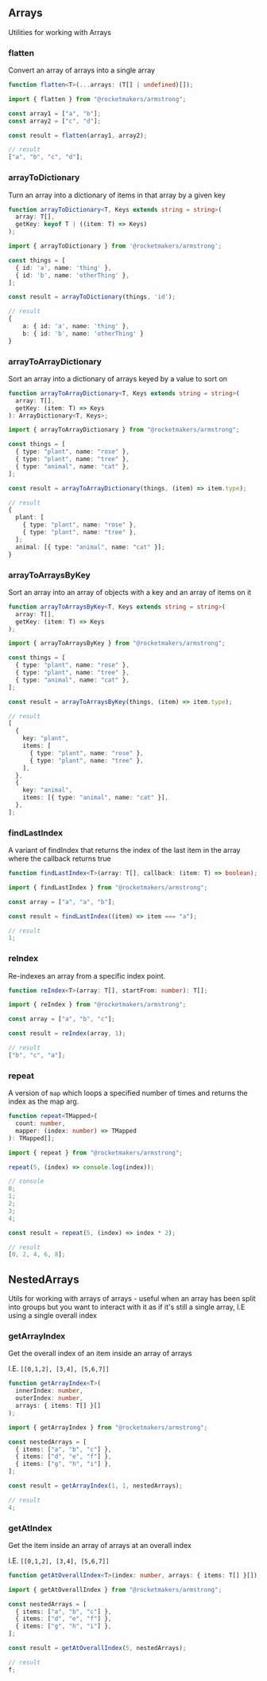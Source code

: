 
<Meta title="Utilities/Arrays" />

## Arrays

Utilities for working with Arrays

### flatten

Convert an array of arrays into a single array

```ts
function flatten<T>(...arrays: (T[] | undefined)[]);
```

```ts
import { flatten } from "@rocketmakers/armstrong";

const array1 = ["a", "b"];
const array2 = ["c", "d"];

const result = flatten(array1, array2);

// result
["a", "b", "c", "d"];
```

### arrayToDictionary

Turn an array into a dictionary of items in that array by a given key

```ts
function arrayToDictionary<T, Keys extends string = string>(
  array: T[],
  getKey: keyof T | ((item: T) => Keys)
);
```

```ts
import { arrayToDictionary } from '@rocketmakers/armstrong';

const things = [
  { id: 'a', name: 'thing' },
  { id: 'b', name: 'otherThing' },
];

const result = arrayToDictionary(things, 'id');

// result
{
    a: { id: 'a', name: 'thing' },
    b: { id: 'b', name: 'otherThing' }
}
```

### arrayToArrayDictionary

Sort an array into a dictionary of arrays keyed by a value to sort on

```ts
function arrayToArrayDictionary<T, Keys extends string = string>(
  array: T[],
  getKey: (item: T) => Keys
): ArrayDictionary<T, Keys>;
```

```ts
import { arrayToArrayDictionary } from "@rocketmakers/armstrong";

const things = [
  { type: "plant", name: "rose" },
  { type: "plant", name: "tree" },
  { type: "animal", name: "cat" },
];

const result = arrayToArrayDictionary(things, (item) => item.type);

// result
{
  plant: [
    { type: "plant", name: "rose" },
    { type: "plant", name: "tree" },
  ];
  animal: [{ type: "animal", name: "cat" }];
}
```

### arrayToArraysByKey

Sort an array into an array of objects with a key and an array of items on it

```ts
function arrayToArraysByKey<T, Keys extends string = string>(
  array: T[],
  getKey: (item: T) => Keys
);
```

```ts
import { arrayToArraysByKey } from "@rocketmakers/armstrong";

const things = [
  { type: "plant", name: "rose" },
  { type: "plant", name: "tree" },
  { type: "animal", name: "cat" },
];

const result = arrayToArraysByKey(things, (item) => item.type);

// result
[
  {
    key: "plant",
    items: [
      { type: "plant", name: "rose" },
      { type: "plant", name: "tree" },
    ],
  },
  {
    key: "animal",
    items: [{ type: "animal", name: "cat" }],
  },
];
```

### findLastIndex

A variant of findIndex that returns the index of the last item in the array where the callback returns true

```ts
function findLastIndex<T>(array: T[], callback: (item: T) => boolean);
```

```ts
import { findLastIndex } from "@rocketmakers/armstrong";

const array = ["a", "a", "b"];

const result = findLastIndex((item) => item === "a");

// result
1;
```

### reIndex

Re-indexes an array from a specific index point.

```ts
function reIndex<T>(array: T[], startFrom: number): T[];
```

```ts
import { reIndex } from "@rocketmakers/armstrong";

const array = ["a", "b", "c"];

const result = reIndex(array, 1);

// result
["b", "c", "a"];
```

### repeat

A version of `map` which loops a specified number of times and returns the index as the map arg.

```ts
function repeat<TMapped>(
  count: number,
  mapper: (index: number) => TMapped
): TMapped[];
```

```ts
import { repeat } from "@rocketmakers/armstrong";

repeat(5, (index) => console.log(index));

// console
0;
1;
2;
3;
4;

const result = repeat(5, (index) => index * 2);

// result
[0, 2, 4, 6, 8];
```

## NestedArrays

Utils for working with arrays of arrays - useful when an array has been split into groups but you want to interact with it as if it's still a single array, I.E using a single overall index

### getArrayIndex

Get the overall index of an item inside an array of arrays

I.E. `[[0,1,2], [3,4], [5,6,7]]`

```ts
function getArrayIndex<T>(
  innerIndex: number,
  outerIndex: number,
  arrays: { items: T[] }[]
);
```

```ts
import { getArrayIndex } from "@rocketmakers/armstrong";

const nestedArrays = [
  { items: ["a", "b", "c"] },
  { items: ["d", "e", "f"] },
  { items: ["g", "h", "i"] },
];

const result = getArrayIndex(1, 1, nestedArrays);

// result
4;
```

### getAtIndex

Get the item inside an array of arrays at an overall index

I.E. `[[0,1,2], [3,4], [5,6,7]]`

```ts
function getAtOverallIndex<T>(index: number, arrays: { items: T[] }[]);
```

```ts
import { getAtOverallIndex } from "@rocketmakers/armstrong";

const nestedArrays = [
  { items: ["a", "b", "c"] },
  { items: ["d", "e", "f"] },
  { items: ["g", "h", "i"] },
];

const result = getAtOverallIndex(5, nestedArrays);

// result
f;
```

